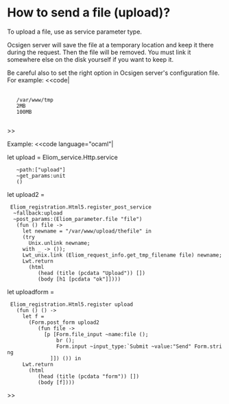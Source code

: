 =How to send a file (upload)?=

To upload a file, use {{{Eliom_parameter.file}}} as service parameter type.

Ocsigen server will save the file at a temporary location and keep it
there during the request.  Then the file will be removed.  You must
link it somewhere else on the disk yourself if you want to keep it.

Be careful also to set the right option in Ocsigen server's configuration file.
For example:
<<code|
<ocsigen>
  <server>
    <uploaddir>/var/www/tmp</uploaddir>
    <maxuploadfilesize>2MB</maxuploadfilesize>
    <maxrequestbodysize>100MB</maxrequestbodysize>
  </server>
</ocsigen>
>>

Example:
<<code language="ocaml"|

let upload = Eliom_service.Http.service
    ~path:["upload"]
    ~get_params:unit
    ()

let upload2 =
  Eliom_registration.Html5.register_post_service
   ~fallback:upload
   ~post_params:(Eliom_parameter.file "file")
    (fun () file ->
      let newname = "/var/www/upload/thefile" in
      (try
        Unix.unlink newname;
      with _ -> ());
      Lwt_unix.link (Eliom_request_info.get_tmp_filename file) newname;
      Lwt.return
        (html
           (head (title (pcdata "Upload")) [])
           (body [h1 [pcdata "ok"]])))


let uploadform =
  Eliom_registration.Html5.register upload
    (fun () () ->
      let f =
        (Form.post_form upload2
           (fun file ->
             [p [Form.file_input ~name:file ();
                 br ();
                 Form.input ~input_type:`Submit ~value:"Send" Form.string
               ]]) ()) in
      Lwt.return
        (html
           (head (title (pcdata "form")) [])
           (body [f])))
>>
